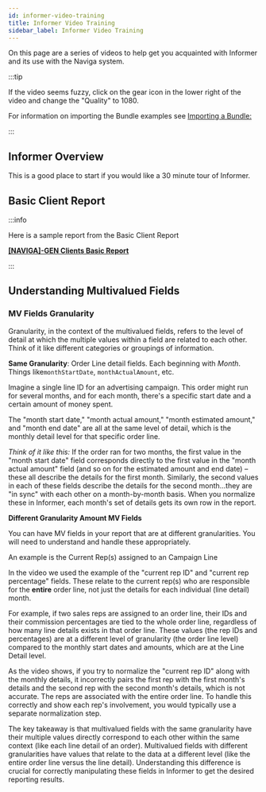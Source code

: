 ```yaml
---
id: informer-video-training
title: Informer Video Training
sidebar_label: Informer Video Training
---
```





On this page are a series of videos to help get you acquainted with Informer and its use with the Naviga system.

:::tip

If the video seems fuzzy, click on the gear icon in the lower right of the video and change the "Quality" to 1080. 

For information on importing the Bundle examples see [Importing a Bundle:](informer-basics#importing-a-bundle)

:::

## Informer Overview

This is a good place to start if you would like a 30 minute tour of Informer.

<YouTubePlayerWithChapters
  videoId="ud9DCLUbQl4"
  width="1080px"
  height="640px"
  chapters={chapters_InformerIntro}
/>

## Basic Client Report

<YouTubePlayerWithChapters
  videoId="diW97sYLPZ0"
  width="1080px"
  height="640px"
  chapters={chapters_GenClientBasic}
/>

:::info

Here is a sample report from the Basic Client Report

**<a  target="_blank"  href="/downloads/trainingreports/naviga-gen-clients-basic-report.tgz">[NAVIGA]-GEN Clients Basic Report</a>**

:::

## Understanding Multivalued Fields

<YouTubePlayerWithChapters
  videoId="3LTt_0QNe3M"
  width="1080px"
  height="640px"
  chapters={chapters_MultivalueFields}
/>

### MV Fields Granularity

Granularity, in the context of the multivalued fields, refers to the level of detail at which the multiple values within a field are related to each other. Think of it like different categories or groupings of information.

**Same Granularity**: Order Line detail fields.  Each beginning with *Month*.  Things like`monthStartDate`, `monthActualAmount`, etc.

Imagine a single line ID for an advertising campaign. This order might run for several months, and for each month, there's a specific start date and a certain amount of money spent.

The "month start date," "month actual amount," "month estimated amount," and "month end date" are all at the same level of detail, which is the monthly detail level for that specific order line.

*Think of it like this:* If the order ran for two months, the first value in the "month start date" field corresponds directly to the first value in the "month actual amount" field (and so on for the estimated amount and end date) – these all describe the details for the first month. Similarly, the second values in each of these fields describe the details for the second month...they are "in sync" with each other on a month-by-month basis. When you normalize these in Informer, each month's set of details gets its own row in the report.

**Different Granularity Amount MV Fields** 

You can have MV fields in your report that are at different granularities.  You will need to understand and handle these appropriately.

An example is the Current Rep(s) assigned to an Campaign Line

In the video we used the example of the "current rep ID" and "current rep percentage" fields. These relate to the current rep(s) who are responsible for the **entire** order line, not just the details for each individual (line detail) month.

For example, if two sales reps are assigned to an order line, their IDs and their commission percentages are tied to the whole order line, regardless of how many line details exists in that order line. These values (the rep IDs and percentages) are at a different level of granularity (the order line level) compared to the monthly start dates and amounts, which are at the Line Detail level.

As the video shows, if you try to normalize the "current rep ID" along with the monthly details, it incorrectly pairs the first rep with the first month's details and the second rep with the second month's details, which is not accurate. The reps are associated with the entire order line. To handle this correctly and show each rep's involvement, you would typically use a separate normalization step.

The key takeaway is that multivalued fields with the same granularity have their multiple values directly correspond to each other within the same context (like each line detail of an order). Multivalued fields with different granularities have values that relate to the data at a different level (like the entire order line versus the line detail). Understanding this difference is crucial for correctly manipulating these fields in Informer to get the desired reporting results.
